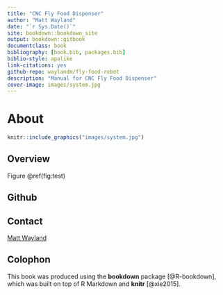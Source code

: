 ```yaml
--- 
title: "CNC Fly Food Dispenser"
author: "Matt Wayland"
date: "`r Sys.Date()`"
site: bookdown::bookdown_site
output: bookdown::gitbook
documentclass: book
bibliography: [book.bib, packages.bib]
biblio-style: apalike
link-citations: yes
github-repo: waylandm/fly-food-robot
description: "Manual for CNC Fly Food Dispenser"
cover-image: images/system.jpg
---
```



# About

```r
knitr::include_graphics("images/system.jpg")
```


## Overview

Figure \@ref(fig:test)



## Github


## Contact
<a href="mailto:mw283@cam.ac.uk">Matt Wayland</a>


## Colophon

This book was produced using the **bookdown** package [@R-bookdown], which was built on top of R Markdown and **knitr** [@xie2015].
